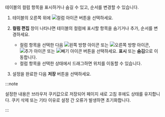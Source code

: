 <Title hashid="change-column" level={props.level}>테이블 컬럼 변경하기</Title>

테이블의 컬럼 항목을 표시하거나 숨길 수 있고, 순서를 변경할 수 있습니다.

1. 테이블의 오른쪽 위에 ![컬럼 아이콘](/img/ico-column.svg) 버튼을 선택하세요. 

1. **컬럼 편집** 창이 나타나면 테이블의 컬럼에 표시할 항목을 숨기거나 추가, 순서를 변경하세요.

    * 컬럼 항목을 선택한 다음 ![왼쪽 방향 아이콘](/img/left-arrow.svg) 또는 ![오른쪽 방향 아이콘](/img/right-arrow.svg), ![추가 아이콘](/img/ico-add.svg) 또는 ![빼기 아이콘](/img/ico-minus.svg) 버튼을 선택하세요. **표시** 또는 **숨김**으로 이동합니다. 
    * 컬럼 항목을 선택한 상태에서 드래그하면 위치를 이동할 수 있습니다.

1. 설정을 완료한 다음 **저장** 버튼을 선택하세요.

:::note

설정한 내용은 브라우저 쿠키값으로 저장되어 페이지 새로 고침 후에도 상태를 유지합니다. 쿠키 삭제 또는 기타 이유로 설정 간 오류가 발생하면 초기화합니다.

:::